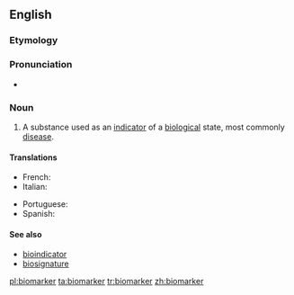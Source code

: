 ==English==

===Etymology===
{{prefix|bio|marker|lang=en}}

===Pronunciation===
* {{a|US}} {{IPA|ˈbaɪoʊˌmɑɹkɚ|lang=en}}

===Noun===
{{en-noun}}
{{wikipedia}}
# {{context|medicine|lang=en}} A substance used as an [[indicator]] of a [[biological]] state, most commonly [[disease]].

====Translations====
{{trans-top|indicator of a biological state}}
* French: {{t+|fr|biomarqueur|m}}
* Italian: {{t|it|biomarcatore}}
{{trans-mid}}
* Portuguese: {{t|pt|biomarcador}}
* Spanish: {{t|es|biomarcador}}
{{trans-bottom}}

====See also====
* [[bioindicator]]
* [[biosignature]]

[[pl:biomarker]]
[[ta:biomarker]]
[[tr:biomarker]]
[[zh:biomarker]]